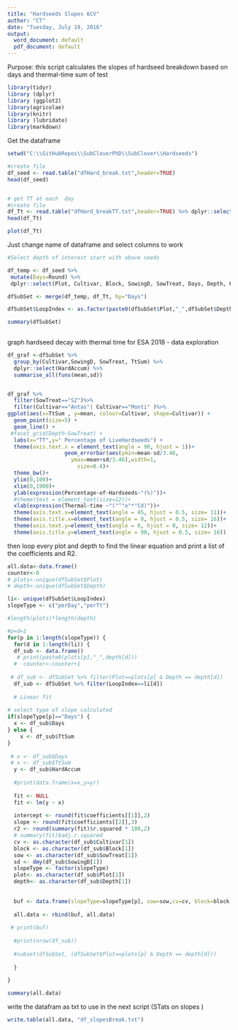```yaml
---
title: "Hardseeds Slopes 6CV"
author: "CT"
date: "Tuesday, July 19, 2016"
output:
  word_document: default
  pdf_document: default
---
```

Purpose: this script calculates the slopes of hardseed breakdown based on days and thermal-time sum of test

```r
library(tidyr)
library (dplyr)
library (ggplot2)
library(agricolae)
library(knitr)
library (lubridate)
library(markdown)

```

Get the dataframe 

```r
setwd("C:\\GitHubRepos\\SubCloverPhD\\SubClover\\Hardseeds")

#create file
df_seed <- read.table("dfHard_break.txt",header=TRUE)
head(df_seed)



```

```r
# get TT at each  day
#create file
df_Tt <- read.table("dfHard_breakTT.txt",header=TRUE) %>% dplyr::select(Days,TtSum) %>% unique()
head(df_Tt)


```

```r
plot(df_Tt)
```



Just change name of dataframe and select columns to work 
```r
#Select depth of interest start with above seeds 

df_temp <- df_seed %>%
 mutate(Days=Round) %>%
 dplyr::select(Plot, Cultivar, Block, SowingD, SowTreat, Days, Depth, HardAccum, Round) 

dfSubSet <- merge(df_temp, df_Tt, by="Days")

dfSubSet$LoopIndex <- as.factor(paste0(dfSubSet$Plot,"_",dfSubSet$Depth)) # prepare for loop below

summary(dfSubSet)
  
```


graph hardseed decay with thermal time for ESA 2018 - data exploration

```r
 
df_graf <-dfSubSet %>%
  group_by(Cultivar,SowingD, SowTreat, TtSum) %>%
  dplyr::select(HardAccum) %>%
  summarise_all(funs(mean,sd)) 


df_graf %>%
  filter(SowTreat=="S2")%>%
  filter(Cultivar=="Antas"| Cultivar=="Monti" )%>%
ggplot(aes(x=TtSum , y=mean, colour=Cultivar, shape=Cultivar)) +
  geom_point(size=5) +
  geom_line() +
 #facet_grid(Depth~SowTreat) +
  labs(x="TT",y=" Percentage of LiveHardseeds") +
  theme(axis.text.x = element_text(angle = 90, hjust = 1))+
                  geom_errorbar(aes(ymin=mean-sd/3.46,
                    ymax=mean+sd/3.46),width=1,
                      size=0.4)+
  theme_bw()+
  ylim(0,100)+
  xlim(0,1900)+
  ylab(expression(Percentage~of~Hardseeds~"(%)"))+
  #theme(text = element_text(size=12))+
  xlab(expression(Thermal~time ~"("^"o"*"Cd)"))+
  theme(axis.text.x=element_text(angle = 45, hjust = 0.5, size= 11))+
  theme(axis.title.x=element_text(angle = 0, hjust = 0.5, size= 16))+
  theme(axis.text.y=element_text(angle = 0, hjust = 0, size= 12))+
  theme(axis.title.y=element_text(angle = 90, hjust = 0.5, size= 16))

```





then loop every plot and depth to find the linear equation and print a list of the coefficients and R2. 
```r
all.data<-data.frame()
counter<-0
# plots<-unique(dfSubSet$Plot)
# depth<-unique(dfSubSet$Depth)

li<- unique(dfSubSet$LoopIndex)
slopeType <- c("perDay","perTt")

#length(plots)*length(depth)

#p=d=1
for(p in 1:length(slopeType)) {
  for(d in 1:length(li)) {
  df_sub <- data.frame()  
   # print(paste0(plots[p],"_",depth[d]))
  #  counter<-counter+1
    
 # df_sub <- dfSubSet %>% filter(Plot==plots[p] & Depth == depth[d])
  df_sub <- dfSubSet %>% filter(LoopIndex==li[d])
  
  # Linear fit
  
# select type of slope calculated  
if(slopeType[p]=="Days") {
  x <- df_sub$Days
} else {
    x <- df_sub$TtSum
}
  
 # x <- df_sub$Days
 # x <- df_sub$TtSum
  y <- df_sub$HardAccum
  
  #print(data.frame(x=x,y=y))
  
  fit <- NULL
  fit <- lm(y ~ x)
  
  intercept <- round(fit$coefficients[[1]],2)
  slope <- round(fit$coefficients[[2]],3)
  r2 <- round(summary(fit)$r.squared * 100,2)
  # summary(fit)$adj.r.squared
  cv <- as.character(df_sub$Cultivar[1])
  block <- as.character(df_sub$Block[1])
  sow <- as.character(df_sub$SowTreat[1])
  sd <- dmy(df_sub$SowingD[1])
  slopeType <- factor(slopeType) 
  plot<- as.character(df_sub$Plot[1])
  depth<- as.character(df_sub$Depth[1])
  
  
  buf <- data.frame(slopeType=slopeType[p], sow=sow,cv=cv, block=block, plot=plot,depth=depth, int=intercept, slope=slope, r2=r2, n=nrow(df_sub))
  
  all.data <- rbind(buf, all.data)
  
 # print(buf)
  
  #print(nrow(df_sub))
    
  #subset(dfSubSet, (dfSubSet$Plot==plots[p] & Depth == depth[d]))
    
  }
  
}

summary(all.data)

```
write the datafram as txt to use in the next script (STats on slopes )
```r
write.table(all.data, "df_slopesBreak.txt")
```



